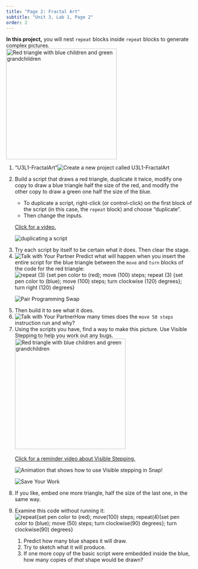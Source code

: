 ```yaml
---
title: "Page 2: Fractal Art"
subtitle: "Unit 3, Lab 1, Page 2"
order: 2
---
```


::: learn
<strong>In this project,</strong> you will nest <code>repeat</code>
blocks inside <code>repeat</code> blocks to generate complex
pictures.<br />
<img src="/img/2-complexity/U2ImageVideoAddendum_img/three-color-sierpinski.png" title="Red triangle with blue children and green grandchildren" alt="Red triangle with blue children and green grandchildren" class="indent" height="300"/><br />
<!--<img class="indent" src="/img/2-complexity/U2ImageVideoAddendum_img/RecursiveTriangleSteps.gif"  height="250" alt="Recursive triangle in steps" title="Recursive triangle in steps"/>&nbsp;<img src="/img/2-complexity/U2ImageVideoAddendum_img/RecursiveSquareSteps.gif" height="250" alt="Recursive square in steps" title="Recursive square in steps"/>-->
:::

::: {#first .forYouToDo}
<ol>

<li>

::: newProject
["U3L1-FractalArt"]{.text}<img src="/img/icons/new-project-called.png" title="Create a new project called U3L1-FractalArt" alt="Create a new project called U3L1-FractalArt"/>
:::

</li>

<li>

Build a script that draws a red triangle, duplicate it twice, modify one
copy to draw a blue triangle half the size of the red, and modify the
other copy to draw a green one half the size of the blue.

<ul>

<li>To duplicate a script, right-click (or control-click) on the first
block of the script (in this case, the <code>repeat</code> block) and
choose "duplicate".</li>

<li>Then change the inputs.</li>

</ul>

::: endnote
<a href="#hint-inputs" data-bs-toggle="collapse" title="Click for a video of changing the inputs.">Click
for a video.</a>

::: {#hint-inputs .collapse}
<img src="/img/1-introduction/duplicating-a-script.gif" title="duplicating a script" alt="duplicating a script" class="indent"/>
:::
:::

</li>

<li>Try each script by itself to be certain what it does. Then clear the
stage.</li>

<li><img src="/img/icons/talk-with-your-partner.png" title="Talk with Your Partner" alt="Talk with Your Partner" class="inline"/>
Predict what will happen when you insert the entire script for the blue
triangle between the <code>move</code> and <code>turn</code> blocks of
the code for the red triangle: <br />
<img src="/img/1-introduction/two-color-sierpinski-code.png" title="repeat (3) {set pen color to (red); move (100) steps; repeat (3) {set pen color to (blue); move (100) steps; turn clockwise (120) degrees}; turn right (120) degrees}" alt="repeat (3) {set pen color to (red); move (100) steps; repeat (3) {set pen color to (blue); move (100) steps; turn clockwise (120) degrees}; turn right (120) degrees}" class="indent"/></li>

<img src="/img/icons/pair-programming-swap.png" title="Pair Programming Swap" alt="Pair Programming Swap" class="imageRight"/>

<li>Then build it to see what it does.</li>

<li><img src="/img/icons/talk-with-your-partner.png" title="Talk with Your Partner" alt="Talk with Your Partner" class="inline"/>How
many times does the <code>move 50 steps</code> instruction run and
why?</li>

<li>Using the scripts you have, find a way to make this picture. Use
Visible Stepping to help you work out any bugs.<br />
<img src="/img/2-complexity/U2ImageVideoAddendum_img/three-color-sierpinski.png" title="Red triangle with blue children and green grandchildren" alt="Red triangle with blue children and green grandchildren" class="indent noshadow" height="300"/></li>

::: endnote
<a href="#hint-reminder" data-bs-toggle="collapse" title="Click for a reminder video about Visible Stepping.">Click
for a reminder video about Visible Stepping.</a>

::: {#hint-reminder .collapse}
<img src="/img/2-complexity/VisualSteppinginFractal.gif" title="Animation that shows how to use Visible stepping in Snap!" alt="Animation that shows how to use Visible stepping in Snap!" class="indent"/>
:::
:::

<img src="/img/icons/save-mini.png" title="Save Your Work" alt="Save Your Work" class="imageRight"/>

</ol>
:::

::: ifTime
<ol start="8">

<li>If you like, embed one more triangle, half the size of the last one,
in the same way.</li>

<li>

Examine this code without running it:<br />
<img src="/img/2-complexity/blue-square-embedded-in-red-square.png" title="repeat{set pen color to (red); move(100) steps; repeat(4){set pen color to (blue); move (50) steps; turn clockwise(90) degrees}; turn clockwise(90) degrees}" alt="repeat{set pen color to (red); move(100) steps; repeat(4){set pen color to (blue); move (50) steps; turn clockwise(90) degrees}; turn clockwise(90) degrees}" class="indent"/>

<ol>

<li>Predict how many blue shapes it will draw.</li>

<li>Try to sketch what it will produce.</li>

<li>If one more copy of the basic script were embedded inside the blue,
how many copies of <em>that</em> shape would be drawn?</li>

</ol>

</li>

</ol>
:::
